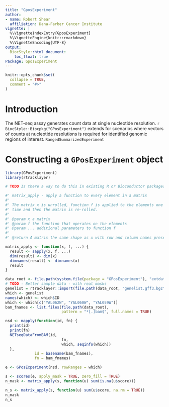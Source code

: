 ```yaml
---
title: "GposExperiment"
author:
- name: Robert Shear
  affiliation: Dana-Farber Cancer Institute
vignette: |
  %\VignetteIndexEntry{GposExperiment}
  %\VignetteEngine{knitr::rmarkdown}
  %\VignetteEncoding{UTF-8}
output:
  BiocStyle::html_document:
    toc_float: true
Package: GposExperiment
---
```


```r
knitr::opts_chunk$set(
  collapse = TRUE,
  comment = "#>"
)
```

# Introduction

The NET-seq assay generates count data at single nucleotide resolution. `r BiocStyle::Biocpkg("GPosExperiment")` extends for scenarios where vectors of counts at nucleotide resolutions is required for identified genomic regions of interest. `RangedSummarizedExperiment`

# Constructing a `GPosExperiment` object

```r
library(GPosExperiment)
library(rtracklayer)
```

```r
# TODO Is there a way to do this in existing R or Bioconductor packages?

#' matrix_apply - apply a function to every element in a matrix
#'
#' The matrix x is unrolled, function f is applied to the elements one at a
#' time and then the matrix is re-rolled.
#' 
#' @param x a matrix
#' @param f the function that operates on the elements
#' @param ... additional parameters to function f
#'
#' @return A matrix the same shape as x with row and column names preserved

matrix_apply <- function(x, f, ...) {
  result <- sapply(x, f, ...)
  dim(result) <- dim(x)
  dimnames(result) <- dimnames(x)
  result
}
```

```r

data_root <- file.path(system.file(package = "GPosExperiment"), "extdata")
# TODO - Better sample data - with real masks
genelist = rtracklayer::import(file.path(data_root, "genelist.gff3.bgz"), genome = "sacCer3")
which <- genelist
names(which) <- which$ID
which <- which[c("YAL062W", "YAL060W", "YAL059W")]
bam_fnames <- list.files(file.path(data_root),
                         pattern = "*[.]bam$", full.names = TRUE)

nsd <- mapply(function(id, fn) {
  print(id)
  print(fn)
  NETseqDataFromBAM(id, 
                         fn,
                         which, seqinfo(which))
  },
             id = basename(bam_fnames),
             fn = bam_fnames)
```

```r

e <- GPosExperiment(nsd, rowRanges = which)
```

```r
s <- scores(e, apply_mask = TRUE, zero_fill = TRUE)
n_mask <- matrix_apply(s, function(u) sum(is.na(u$score)))

n_s <- matrix_apply(s, function(u) sum(u$score, na.rm = TRUE))
n_mask
n_s


```
